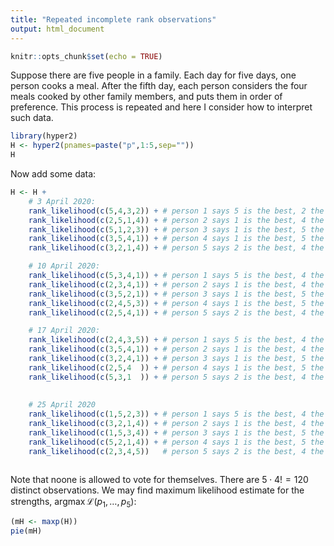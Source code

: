 ```yaml
---
title: "Repeated incomplete rank observations"
output: html_document
---
```


```r
knitr::opts_chunk$set(echo = TRUE)
```

Suppose there are five people in a family.  Each day for five days,
one person cooks a meal.  After the fifth day, each person considers
the four meals cooked by other family members, and puts them in order
of preference.  This process is repeated and here I consider how to
interpret such data.

```r
library(hyper2)
H <- hyper2(pnames=paste("p",1:5,sep=""))
H
```

Now add some data:

```r
H <- H +
	# 3 April 2020:
    rank_likelihood(c(5,4,3,2)) + # person 1 says 5 is the best, 2 the worst.
    rank_likelihood(c(2,5,1,4)) + # person 2 says 1 is the best, 4 the worst.
    rank_likelihood(c(5,1,2,3)) + # person 3 says 1 is the best, 5 the worst.
    rank_likelihood(c(3,5,4,1)) + # person 4 says 1 is the best, 5 the worst.
    rank_likelihood(c(3,2,1,4)) + # person 5 says 2 is the best, 4 the worst.

	# 10 April 2020:
    rank_likelihood(c(5,3,4,1)) + # person 1 says 5 is the best, 4 the worst.
    rank_likelihood(c(2,3,4,1)) + # person 2 says 1 is the best, 4 the worst.
    rank_likelihood(c(3,5,2,1)) + # person 3 says 1 is the best, 5 the worst.
    rank_likelihood(c(2,4,5,3)) + # person 4 says 1 is the best, 5 the worst.
    rank_likelihood(c(2,5,4,1)) + # person 5 says 2 is the best, 4 the worst.

	# 17 April 2020:
    rank_likelihood(c(2,4,3,5)) + # person 1 says 5 is the best, 4 the worst.
    rank_likelihood(c(3,5,4,1)) + # person 2 says 1 is the best, 4 the worst.
    rank_likelihood(c(3,2,4,1)) + # person 3 says 1 is the best, 5 the worst.
    rank_likelihood(c(2,5,4  )) + # person 4 says 1 is the best, 5 the worst.
    rank_likelihood(c(5,3,1  )) + # person 5 says 2 is the best, 4 the worst.
	
    	
	# 25 April 2020
    rank_likelihood(c(1,5,2,3)) + # person 1 says 5 is the best, 4 the worst.
    rank_likelihood(c(3,2,1,4)) + # person 2 says 1 is the best, 4 the worst.
    rank_likelihood(c(1,5,3,4)) + # person 3 says 1 is the best, 5 the worst.
    rank_likelihood(c(5,2,1,4)) + # person 4 says 1 is the best, 5 the worst.
    rank_likelihood(c(2,3,4,5))   # person 5 says 2 is the best, 4 the worst.



```

Note that noone is allowed to vote for themselves.  There are
$5\cdot4!=120$ distinct observations.  We may find maximum likelihood
estimate for the strengths,
$\operatorname{argmax}\mathcal{L}\left(p_1,\ldots,p_5\right)$:


```r
(mH <- maxp(H))
pie(mH)
```
